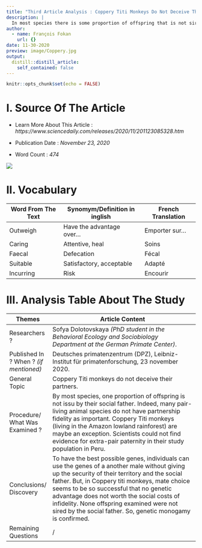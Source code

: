 ```yaml
---
title: "Third Article Analysis : Coppery Titi Monkeys Do Not Deceive Their Partners"
description: |
  In most species there is some proportion of offspring that is not sired by their social father
author:
  - name: François Fokan
    url: {}
date: 11-30-2020
preview: image/Coppery.jpg
output:
  distill::distill_article:
    self_contained: false
---
```


```r
knitr::opts_chunk$set(echo = FALSE)
```

# I. Source Of The Article

- Learn More About This Article : *https://www.sciencedaily.com/releases/2020/11/201123085328.htm*

- Publication Date : *November 23, 2020*

- Word Count : *474*

![](image/daily.jpg)

# II. Vocabulary
|     Word From The Text    |     Synomym/Definition   in inglish    |     French Translation    |
|---------------------------|----------------------------------------|---------------------------|
|     Outweigh              |     Have the advantage over…           |     Emporter   sur…       |
|     Caring                |     Attentive, heal                    |     Soins                 |
|     Faecal                |     Defecation                         |     Fécal                 |
|     Suitable              |     Satisfactory, acceptable           |     Adapté                |
|     Incurring             |     Risk                               |     Encourir              |

# III. Analysis Table About The Study
|     Themes                                  |     Article Content                                                                                                                                                                                                                                                                                                                                                                                                     |
|---------------------------------------------|-------------------------------------------------------------------------------------------------------------------------------------------------------------------------------------------------------------------------------------------------------------------------------------------------------------------------------------------------------------------------------------------------------------------------|
|     Researchers   ?                         |     Sofya   Dolotovskaya *(PhD student in the Behavioral Ecology and Sociobiology   Department at the German Primate Center)*.                                                                                                                                                                                                                                                                                             |
|     Published In ? When ? *(if mentioned)*    |     Deutsches primatenzentrum (DPZ), Leibniz-Institut für   primatenforschung, 23 november 2020.                                                                                                                                                                                                                                                                                                                        |
|     General   Topic                         |     Coppery Titi monkeys do not deceive their partners.                                                                                                                                                                                                                                                                                                                                                                 |
|     Procedure/   What Was Examined ?        |     By most species,   one proportion of offspring is not issu by their social father. Indeed, many   pair-living animal species do not have partnership fidelity as important.   Coppery Titi monkeys (living in the Amazon lowland rainforest) are maybe an   exception. Scientists could not find evidence for extra-pair paternity in   their study population in Peru.                                             |
|     Conclusions/   Discovery                |     To have the best possible genes, individuals can use the genes of a   another male without giving up the security of their territory and the social   father. But, in Coppery titi monkeys, mate choice seems to be so successful   that no genetic advantage does not worth the social costs of infidelity. None   offspring examined were not sired by the social father. So, genetic monogamy   is confirmed.    |
|     Remaining   Questions                   |     /                                                                                                                                                                                                                                                                                                                                                                                                                   |
